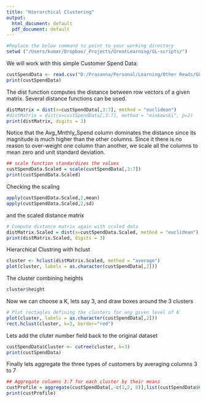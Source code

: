 ```yaml
---
title: "Hierarchical Clustering"
output:
  html_document: default
  pdf_document: default
---
```




```r
#Replace the below command to point to your working directory
setwd ("/Users/kumar/Dropbox/_Projects/GreatLearning/GL-scripts/")
```


We will work with this simple Customer Spend Data:
```r
custSpendData <- read.csv("D:/Prasanna/Personal/Learning/Other Reads/GL/Course Material/Data Mining/DataSets/Cust_Spend_Data.csv", header=TRUE)
print(custSpendData)
```


The dist function computes the distance between row vectors of a given matrix.  Several distance functions can be used. 
```r
distMatrix = dist(x=custSpendData[,3:7], method = "euclidean") 
#distMatrix = dist(x=custSpendData[,3:7], method = "minkowski", p=2)   #equivalent to above line
print(distMatrix, digits = 3)
```

Notice that the Avg_Mnthly_Spend column dominates the distance since its magnitude is much higher than the other columns. Since it there is no reason to over-weight one column than another, we scale all the columns to mean zero and unit standard deviation.

```r
## scale function standardizes the values
custSpendData.Scaled = scale(custSpendData[,3:7])
print(custSpendData.Scaled)
```


Checking the scaling
```r
apply(custSpendData.Scaled,2,mean)
apply(custSpendData.Scaled,2,sd)
```

and the scaled distance matrix
```r
# Compute distance matrix again with scaled data
distMatrix.Scaled = dist(x=custSpendData.Scaled, method = "euclidean") 
print(distMatrix.Scaled, digits = 3)
```


Hierarchical Clustring with hclust
```r
cluster <- hclust(distMatrix.Scaled, method = "average")
plot(cluster, labels = as.character(custSpendData[,2]))
```


The cluster combining heights
```r
cluster$height
```


Now we can choose a K, lets say 3, and draw boxes around the 3 clusters
```r
# Plot rectagles defining the clusters for any given level of K 
plot(cluster, labels = as.character(custSpendData[,2]))
rect.hclust(cluster, k=2, border="red")
```


Lets add the cluter number field back to the original dataset

```r
custSpendData$Cluster <- cutree(cluster, k=3)
print(custSpendData)
```

Finally lets aggregate the three types of customers by averaging columns 3 to 7

```r
## Aggregate columns 3:7 for each cluster by their means
custProfile = aggregate(custSpendData[,-c(1,2, 8)],list(custSpendData$Cluster),FUN="mean")
print(custProfile)
```


